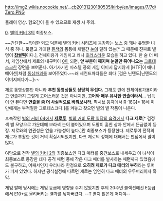 http://img2.wikia.nocookie.net/__cb20131230180535/kirby/en/images/7/7d/Zero.PNG

{{{#!HTML
<iframe width="560" height="315" src="//www.youtube.com/embed/GYVlu7Lxs34" frameborder="0" allowfullscreen></iframe>
}}}
플레이 영상. 혐오감이 들 수 있으므로 재생 시 주의.

[[0]]. [[별의 커비 3]]의 최종보스.

~~간단한~~특이한 외모 덕분에 [[별의 커비 시리즈]]에 등장하는 보스 중 꽤나 유명한 녀석 중 하나. 둥글고 거대한 [[흰색]]의 몸통에 새빨간 [[눈]]이 달려 있는[* 그 때문에 진짜로 별명이 '''[[찹쌀떡]]'''이다.], 전체이용가 게임치고 꽤나 [[호러]]스러운 모습을 하고 있다. 한 술 더 떠서, 게임상에서 제로의 내구력이 [[0]]이 되면, '''앞 부분이 깨지며 눈알만 튀어나오는''' [[그로테스크]]한 장면을 보여준다. 아기자기한 파스텔 풍의 게임 이미지 답지않게 [HTF|이 애니메이션]처럼 [[동심파괴]]를 보여주었다.~~왜 세컨드파티들은 죄다 [검은 닌텐도|닌텐도의 이미지에다가...]~~

제로 동영상뿐만 아니라 '''추천 동영상들도 상당히 무섭다.''' 그래도 딴에 전체이용가용이라고 연출까지 그렇게 고어스러운 것은 아니지만, '''고어와 매우 유사한 연출이라서...''' 납득이 안 된다면 '''연출을 좀 더 사실적으로 바꿔보시라.''' 픽시브 등지에서 R-18G[* 18세 미만에게는 부적절한 그로테스크다.]를 켜놓고 찾으면 별의 별 작품이 나온다.

후속작인 [[별의 커비 64]]에서 '''[[제로투]]''', [[별의 커비 도팡 일당의 습격]]에서 '''다크 제로'''[* 검정색 별 모양으로 가운데에 보라색 눈이 붙어있으며 도팡이 훔친 상자 안에서 뜬금없이 등장. 제로와의 연관성은 없을 가능성이 높다.]란 최종보스가 등장한다. 제로투야 전작의 제로가 부활한 것이 거의 확실시되었지만, 다크 제로의 정체에 대해서는 팬덤에서 말이 많다.

여담으로 전작 [[별의 커비 2]]의 최종보스인 다크 매터를 중간보스로 내세우고 이 녀석이 최종보스로 등장한 데다 공격 패턴 중에 작은 다크 매터를 발사하는 패턴까지 있었음에도 불구하고, 어째서인지 우리나라 한정으로 '''오히려 제로가 다크 매터의 부하'''라는 루머가 퍼져 있었다. 하지만 공식설정에 따르면 제로는 엄연히 다크 매터의 우두머리이자 흑막.

게임 발매 당시에는 게임 등급에 영향을 주지 않았지만 후의 20주년 콜렉션에선 E등급에서 E10+로 올려버리는 결과를 낳아버렸다. --T 받지 않은게 어디야--
